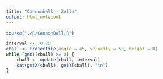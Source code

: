```yaml
---
title: "Cannonball - Zelle"
output: html_notebook
---
```


```r
source("./R/CannonBall.R")
```


```r
interval <-  0.25
cball <- Projectile(angle = 45, velocity = 50, height = 0)
while (getY(cball) >= 0) {
    cball <- update(cball, interval)    
    cat(getX(cball), getY(cball), "\n")
}
```
